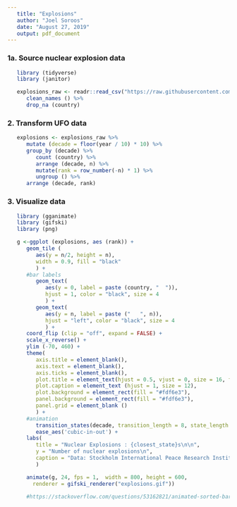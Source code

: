 ```yaml
---
   title: "Explosions"
   author: "Joel Soroos"
   date: "August 27, 2019"
   output: pdf_document
---
```


### 1a. Source nuclear explosion data
```r

   library (tidyverse)
   library (janitor) 

   explosions_raw <- readr::read_csv("https://raw.githubusercontent.com/rfordatascience/tidytuesday/master/data/2019/2019-08-20/nuclear_explosions.csv") %>%
      clean_names () %>%
      drop_na (country)
```
   

### 2.  Transform UFO data
```r

   explosions <- explosions_raw %>%
      mutate (decade = floor(year / 10) * 10) %>%
      group_by (decade) %>%
         count (country) %>%
         arrange (decade, n) %>%
         mutate(rank = row_number(-n) * 1) %>%
         ungroup () %>%
      arrange (decade, rank)
```

### 3. Visualize data
```r

   library (gganimate)
   library (gifski)
   library (png)

   g <-ggplot (explosions, aes (rank)) +
      geom_tile (
         aes(y = n/2, height = n),
         width = 0.9, fill = "black"
         ) +
      #bar labels
         geom_text(
            aes(y = 0, label = paste (country, "  ")), 
            hjust = 1, color = "black", size = 4
            ) +
         geom_text(
            aes(y = n, label = paste ("   ", n)), 
            hjust = "left", color = "black", size = 4
            ) +
      coord_flip (clip = "off", expand = FALSE) +
      scale_x_reverse() +
      ylim (-70, 460) +
      theme(
         axis.title = element_blank(),
         axis.text = element_blank(),
         axis.ticks = element_blank(),
         plot.title = element_text(hjust = 0.5, vjust = 0, size = 16, face = "bold"),
         plot.caption = element_text (hjust = 1, size = 12),
         plot.background = element_rect(fill = "#fdf6e3"),
         panel.background = element_rect(fill = "#fdf6e3"),     
         panel.grid = element_blank ()
         ) +
      #animation
         transition_states(decade, transition_length = 8, state_length = 6) +
         ease_aes('cubic-in-out') +
      labs(
         title = "Nuclear Explosions : {closest_state}s\n\n",
         y = "Number of nuclear explosions\n",
         caption = "Data: Stockholm International Peace Research Institute via R4DS Tidy Tuesday\nVisualization: Joel Soroos @soroosj"
         )

      animate(g, 24, fps = 1,  width = 800, height = 600, 
        renderer = gifski_renderer("explosions.gif"))
      
      #https://stackoverflow.com/questions/53162821/animated-sorted-bar-chart-with-bars-overtaking-each-other

```
